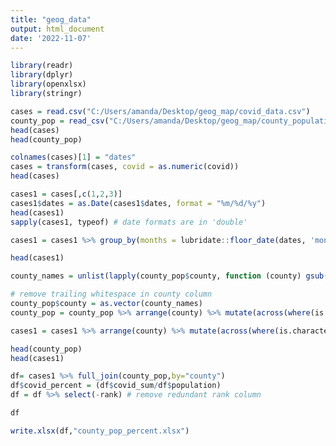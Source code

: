 ---
title: "geog_data"
output: html_document
date: '2022-11-07'
---
```{r libraries}
library(readr)
library(dplyr)
library(openxlsx)
library(stringr)
```


```{r cases}
cases = read.csv("C:/Users/amanda/Desktop/geog_map/covid_data.csv")
county_pop = read_csv("C:/Users/amanda/Desktop/geog_map/county_populations.csv")
head(cases)
head(county_pop)
```

```{r}
colnames(cases)[1] = "dates"
cases = transform(cases, covid = as.numeric(covid))
head(cases)
```

```{r}
cases1 = cases[,c(1,2,3)]
cases1$dates = as.Date(cases1$dates, format = "%m/%d/%y")
head(cases1)
sapply(cases1, typeof) # date formats are in 'double'
```

```{r}
cases1 = cases1 %>% group_by(months = lubridate::floor_date(dates, 'month'), county) %>% summarize(covid_sum = sum(covid))
```

```{r}
head(cases1)
```

```{r}
county_names = unlist(lapply(county_pop$county, function (county) gsub(" County", "", county))) # remove 'county' to standardise with existing df

# remove trailing whitespace in county column
county_pop$county = as.vector(county_names)
county_pop = county_pop %>% arrange(county) %>% mutate(across(where(is.character), str_trim))

cases1 = cases1 %>% arrange(county) %>% mutate(across(where(is.character), str_trim))
```


```{r}
head(county_pop)
head(cases1)
```

```{r}
df= cases1 %>% full_join(county_pop,by="county")
df$covid_percent = (df$covid_sum/df$population)
df = df %>% select(-rank) # remove redundant rank column
```

```{r}
df
```

```{r}
write.xlsx(df,"county_pop_percent.xlsx")
```


